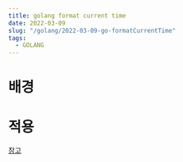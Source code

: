 ```yaml
---
title: golang format current time
date: 2022-03-09
slug: "/golang/2022-03-09-go-formatCurrentTime"
tags:
  - GOLANG
---
```


# 배경

# 적용 

[참고](https://stackoverflow.com/questions/20234104/how-to-format-current-time-using-a-yyyy/dhhmmss-format)